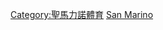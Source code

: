 {{Catnav|頁面分類|各種主題的頁面分類|按國家分類|各國體育|聖馬力諾體育}}
{{Catnav|頁面分類|各種主題的頁面分類|按國家分類|各國體育|各國足球}}
{{Catnav|頁面分類|...|球類運動|足球|各國足球}}
{{Catnav|頁面分類|...|体育|各國體育|聖馬力諾體育}}
{{Catnav|頁面分類|...|体育|各國體育|各國足球}}
{{Commons category|Association football in San Marino}}

[[Category:聖馬力諾體育|Category:聖馬力諾體育]]
[[Category:歐洲各國足球|San Marino]]